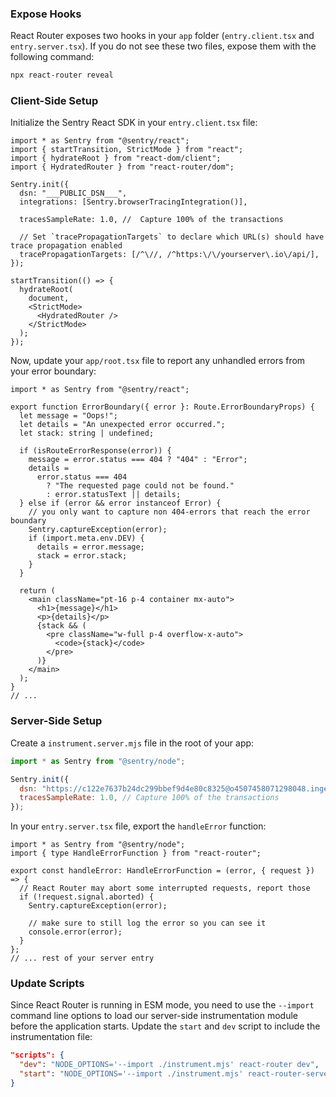 ### Expose Hooks
React Router exposes two hooks in your `app` folder (`entry.client.tsx` and `entry.server.tsx`).
If you do not see these two files, expose them with the following command:

```bash
npx react-router reveal
```

### Client-Side Setup

Initialize the Sentry React SDK in your `entry.client.tsx` file:

```tsx {filename: entry.client.tsx}
import * as Sentry from "@sentry/react";
import { startTransition, StrictMode } from "react";
import { hydrateRoot } from "react-dom/client";
import { HydratedRouter } from "react-router/dom";

Sentry.init({
  dsn: "___PUBLIC_DSN___",
  integrations: [Sentry.browserTracingIntegration()],

  tracesSampleRate: 1.0, //  Capture 100% of the transactions

  // Set `tracePropagationTargets` to declare which URL(s) should have trace propagation enabled
  tracePropagationTargets: [/^\//, /^https:\/\/yourserver\.io\/api/],
});

startTransition(() => {
  hydrateRoot(
    document,
    <StrictMode>
      <HydratedRouter />
    </StrictMode>
  );
});
```

Now, update your `app/root.tsx` file to report any unhandled errors from your error boundary:

```tsx {filename: app/root.tsx} {14,15}
import * as Sentry from "@sentry/react";

export function ErrorBoundary({ error }: Route.ErrorBoundaryProps) {
  let message = "Oops!";
  let details = "An unexpected error occurred.";
  let stack: string | undefined;

  if (isRouteErrorResponse(error)) {
    message = error.status === 404 ? "404" : "Error";
    details =
      error.status === 404
        ? "The requested page could not be found."
        : error.statusText || details;
  } else if (error && error instanceof Error) {
    // you only want to capture non 404-errors that reach the error boundary
    Sentry.captureException(error);
    if (import.meta.env.DEV) {
      details = error.message;
      stack = error.stack;
    }
  }

  return (
    <main className="pt-16 p-4 container mx-auto">
      <h1>{message}</h1>
      <p>{details}</p>
      {stack && (
        <pre className="w-full p-4 overflow-x-auto">
          <code>{stack}</code>
        </pre>
      )}
    </main>
  );
}
// ...
```

### Server-Side Setup

Create a `instrument.server.mjs` file in the root of your app:

```js {filename: instrument.server.mjs}
import * as Sentry from "@sentry/node";

Sentry.init({
  dsn: "https://c122e7637b24dc299bbef9d4e80c8325@o4507458071298048.ingest.de.sentry.io/4508415844876368",
  tracesSampleRate: 1.0, // Capture 100% of the transactions
});
```

In your `entry.server.tsx` file, export the `handleError` function:

```tsx {filename: entry.server.tsx} {7}
import * as Sentry from "@sentry/node";
import { type HandleErrorFunction } from "react-router";

export const handleError: HandleErrorFunction = (error, { request }) => {
  // React Router may abort some interrupted requests, report those
  if (!request.signal.aborted) {
    Sentry.captureException(error);

    // make sure to still log the error so you can see it
    console.error(error);
  }
};
// ... rest of your server entry
```

### Update Scripts

Since React Router is running in ESM mode, you need to use the `--import` command line options to load our server-side instrumentation module before the application starts.
Update the `start` and `dev` script to include the instrumentation file:

```json {filename: package.json}
"scripts": {
  "dev": "NODE_OPTIONS='--import ./instrument.mjs' react-router dev",
  "start": "NODE_OPTIONS='--import ./instrument.mjs' react-router-serve ./build/server/index.js",
}
```
